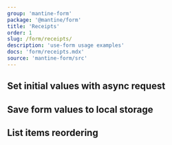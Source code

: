 ```yaml
---
group: 'mantine-form'
package: '@mantine/form'
title: 'Receipts'
order: 1
slug: /form/receipts/
description: 'use-form usage examples'
docs: 'form/receipts.mdx'
source: 'mantine-form/src'
---
```



## Set initial values with async request

<Demo data={FormDemos.asyncSetValues} />

## Save form values to local storage

<Demo data={FormDemos.localStorage} />

## List items reordering

<Demo data={FormDemos.dnd} />
